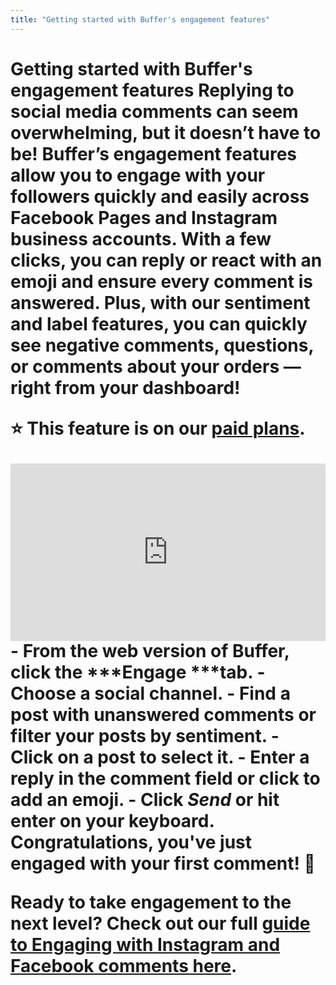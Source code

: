 ```yaml
---
title: "Getting started with Buffer's engagement features"
---
```


# Getting started with Buffer's engagement features <a href="javascript:window.print()" class="printArticle" title="Print this article" aria-label="Print this Article"><i class="icon-print"></i></a> Replying to social media comments can seem overwhelming, but it doesn’t have to be! Buffer’s engagement features allow you to engage with your followers quickly and easily across Facebook Pages and Instagram business accounts. With a few clicks, you can reply or react with an emoji and ensure every comment is answered. Plus, with our sentiment and label features, you can quickly see negative comments, questions, or comments about your orders — right from your dashboard! <div class="callout-red"> <p>⭐️ This feature is on our [paid plans](https://buffer.com/pricing).</p> </div> <div class="video video-wistia video-responsive" style="aspect-ratio:16 / 9;"> <iframe src="https://fast.wistia.net/embed/iframe/94lfg45p26?videoFoam=false" width="100%" height="100%" frameborder="0" allowtransparency="true" scrolling="no" classname="wistia_embed" name="wistia_embed" msallowfullscreen="true" webkitallowfullscreen="true" mozallowfullscreen="true" allow="autoplay; fullscreen"></iframe> </div> - From the web version of Buffer, click the ***Engage ***tab. </li> - Choose a social channel. - Find a post with unanswered comments or filter your posts by sentiment. - Click on a post to select it. - Enter a reply in the comment field or click to add an emoji. - Click ***Send*** or hit enter on your keyboard.</li> Congratulations, you've just engaged with your first comment! 🎉 <div class="callout-blue"> <p>**Ready to take engagement to the next level?** Check out our full [guide to Engaging with Instagram and Facebook comments here](https://buffer.helpscoutdocs.com/article/592-engaging-with-facebook-and-instagram-comments).</p> </div>
